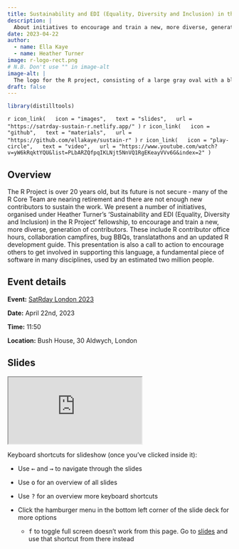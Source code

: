 ```yaml
---
title: Sustainability and EDI (Equality, Diversity and Inclusion) in the R project
description: |
  About initiatives to encourage and train a new, more diverse, generation of contributors
date: 2023-04-22
author: 
  - name: Ella Kaye
  - name: Heather Turner
image: r-logo-rect.png
# N.B. Don't use "" in image-alt
image-alt: |
  The logo for the R project, consisting of a large gray oval with a blue capital letter 'R' overlapping it on the right side. The 'R' is bold and stands out prominently against the gray background. 
draft: false
---
```


```r
library(distilltools)
```


`r icon_link(
  icon = "images",
  text = "slides",
  url = "https://satrday-sustain-r.netlify.app/"
)`
`r icon_link(
  icon = "github",
  text = "materials",
  url = "https://github.com/ellakaye/sustain-r"
)`
`r icon_link(
  icon = "play-circle",
  text = "video",
  url = "https://www.youtube.com/watch?v=yW6kRqktYQU&list=PLbARZQfpqIKLNjt5NnVQ1RgEKeayVVv6G&index=2"
)`

## Overview 

The R Project is over 20 years old, but its future is not secure ‐ many of the R Core Team are nearing retirement and there are not enough new contributors to sustain the work. We present a number of initiatives, organised under Heather Turner’s ‘Sustainability and EDI (Equality, Diversity and Inclusion) in the R Project’ fellowship, to encourage and train a new, more diverse, generation of contributors. These include R contributor office hours, collaboration campfires, bug BBQs, translatathons and an updated R development guide. This presentation is also a call to action to encourage others to get involved in
supporting this language, a fundamental piece of software in many disciplines, used by an estimated two million people.

## Event details

**Event:** [SatRday London 2023](https://satrday-london-2023.jumpingrivers.com)

**Date:** April 22nd, 2023

**Time:** 11:50

**Location:** Bush House, 30 Aldwych, London


## Slides

<iframe class="slide-deck ar4x3" src="https://satrday-sustain-r.netlify.app/" title="Sustainability and EDI in the R Project slides">
</iframe>

Keyboard shortcuts for slideshow (once you've clicked inside it):

- Use <kbd>←</kbd> and <kbd>→</kbd> to navigate through the slides

- Use <kbd>o</kbd> for an overview of all slides

- Use <kbd>?</kbd> for an overview more keyboard shortcuts

- Click the hamburger menu in the bottom left corner of the slide deck for more options

  - <kbd>f</kbd> to toggle full screen doesn't work from this page. Go to [slides](https://satrday-sustain-r.netlify.app/) and use that shortcut from there instead